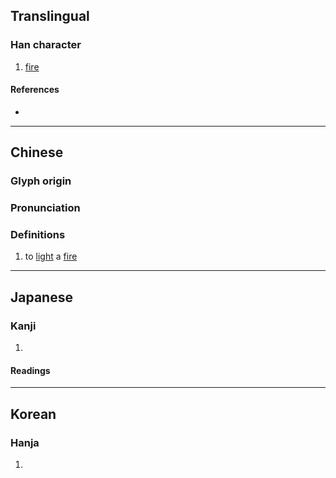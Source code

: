 {{character info}}
==Translingual==

===Han character===
{{Han char|rn=86|rad=火|as=18|sn=22|four=94814|canj=FTRG|ids=⿰火雚}}

# [[fire]]

====References====
* {{Han ref|kx=0687.360|dkj=19617|dj=1099.200|hdz=32248.050|uh=721F|ud=29215|bh=F6ED|bd=63213}}

----

==Chinese==
{{zh-forms|s=}}

===Glyph origin===
{{Han etym}}

===Pronunciation===
{{zh-pron
|m=guàn
|c=gun3
|mc=y
|oc=y
|cat=v
}}

===Definitions===
{{zh-hanzi}}

# to [[light]] a [[fire]]

----

==Japanese==

===Kanji===
{{ja-kanji|grade=|rs=火18}}

# {{rfdef|ja|sort=火18}}

====Readings====
{{ja-readings|on=[[かん]] (kan), [[けん]] (ken), [[げん]] (gen)|kun=[[やく]] (yaku)}}

----

==Korean==

===Hanja===
{{ko-hanja|hangeul=관|eumhun=|rv=gwan|mr=kwan|y=kwan}}

# {{rfdef|ko|sort=火18}}